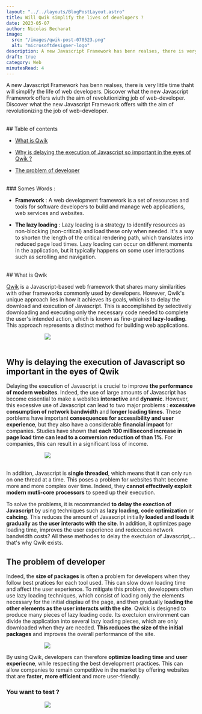 ```yaml
---
layout: "../../layouts/BlogPostLayout.astro"
title: Will Qwik simplify the lives of developers ?
date: 2023-05-07
author: Nicolas Becharat
image:
  src: "/images/qwik-post-070523.png"
  alt: "microsoftdesigner-logo"
description: A new Javascript Framework has benn realses, there is very little time thaht will simplify the life of web developers. Discover what the new Javascript Framework offers wiuth the aim of revolutionizing job of web-developer
draft: true
category: Web
minutesRead: 4 
---
```



A new Javascript Framework has benn realses, there is very little time thaht will simplify the life of web developers. Discover what the new Javascript Framework offers wiuth the aim of revolutionizing job of web-developer. Discover what the new Javascript Framework offers with the aim of revolutionizing the job of web-developer.

<br/>
## Table of contents

*   [What is Qwik](#what-is-qwik)

*   [Why is delaying the execution of Javascript so important in the eyes of Qwik ?](#why-is-delaying-the-execution-of-javascript-so-important-in-the-eyes-of-qwik)

*   [The problem of developer](#the-problem-of-developer)


<br/>
### Somes Words : 

- **Framework** : A web development framework is a set of resources and tools for software developers to build and manage web applications, web services and websites.

- **The lazy loading** : Lazy loading is a strategy to identify resources as non-blocking (non-critical) and load these only when needed. It's a way to shorten the length of the critical rendering path, which translates into reduced page load times.
Lazy loading can occur on different moments in the application, but it typically happens on some user interactions such as scrolling and navigation.

<br/>
## What is Qwik 

[Qwik](https://qwik.builder.io/) is a Javascript-based web framework that shares many similarities with other frameworks commonly used by developers. However, Qwik's unique approach lies in how it achieves its goals, which is to delay the download and execution of Javascript. This is accomplished by selectively downloading and executing only the necessary code needed to complete the user's intended action, which is known as fine-grained **lazy-loading**. This approach represents a distinct method for building web applications.

<img src="https://cdn.builder.io/api/v1/image/assets%2Ffe30f73e01ef40558cd69a9493eba2a2%2Feee9dff8ee0e4b4e9ad1a8825643030c?format=webp&width=2000" style="max-width:50%; height: auto; min-width: 300px; display: block; margin: 0 auto;"/>

<br/>


## Why is delaying the execution of Javascript so important in the eyes of Qwik  
Delaying the execution of Javascript is cruciel to improve **the performance of modern websites**. Indeed, the use of large amounts of Javascript has become essential to make a websites **interactive** and **dynamic**. However, this excessive use of Javascript can lead to two major problems : **excessive consumption of network bandwidth** and **longer loading times**. These porblems have important **consequences for accessibility and user experience**, but they also have a considerable **financial impact** for companies. Studies have shown that **each 100 millisecond increase in page load time can lead to a conversion reduction of than 1%**. For companies, this can result in a significant loss of income.

<img src="https://drive.google.com/uc?id=1lPLXMtbika1kC2XRhE6G8PiKffdbUgUF" style="max-width:50%; height: auto; min-width: 300px; display: block; margin: 0 auto;"/>

<br/>

In addition, Javascript is **single threaded**, which means that it can only run on one thread at a time. This poses a problem for websites thaht become more and more complex over time. Indeed, they **cannot effectively exploit modern mutli-core processors** to speed up their execution. 

To solve the problems, it is recommanded **to delay the exection of Javascript** by using techniques such as **lazy loading**, **code optimization** or **cahcing**. This reduces the amount of Javascript initially **loaded and loads it gradually as the user interacts with the site**. In addition, it optimizes page loading time, improves the user experience and redecuces network bandwidth costs? All these methodes to delay the exectuion of Javascript,... that's why Qwik exists. 


## The problem of developer

Indeed, the **size of packages** is often a problem for developers when they follow best pratices for each tool used. This can slow down loading time and affect the user experience. 
To mitigate this problem, developpers often use lazy loading techniques, which consist of loading only the elements necessary for the initial displau of the page, and then gradually **loading the other elements as the user interacts with the site**. 
Qwick is designed to produce many pieces of lazy loading code. Its exectuion environment can divide the application into several lazy loading pieces, which are only downloaded when they are needed. **This reduces the size of the initial packages** and improves the overall performance of the site. 

<img src="https://cdn.builder.io/api/v1/image/assets%2Ffe30f73e01ef40558cd69a9493eba2a2%2F644d27976d234ec9b453501c209bffa3?format=webp&width=2000" style="max-width:60%; height: auto; min-width: 300px; display: block; margin: 0 auto;"/>



By using Qwik, developers can therefore **optimize loading time** and **user experiecne**, while respecting the best development practices. This can allow companies to remain competitive in the market by offering websites that are **faster**, **more efficient** and more user-friendly.
<br/>
### You want to test ? 

<a href = "https://qwik.builder.io/" target="_blank"><img src="https://www.mundojs.com.br/wp-content/uploads/2022/01/qwikjs.png" style="max-width:30%; height: auto; min-width: 300px; display: block; margin: 0 auto;"/></a>
